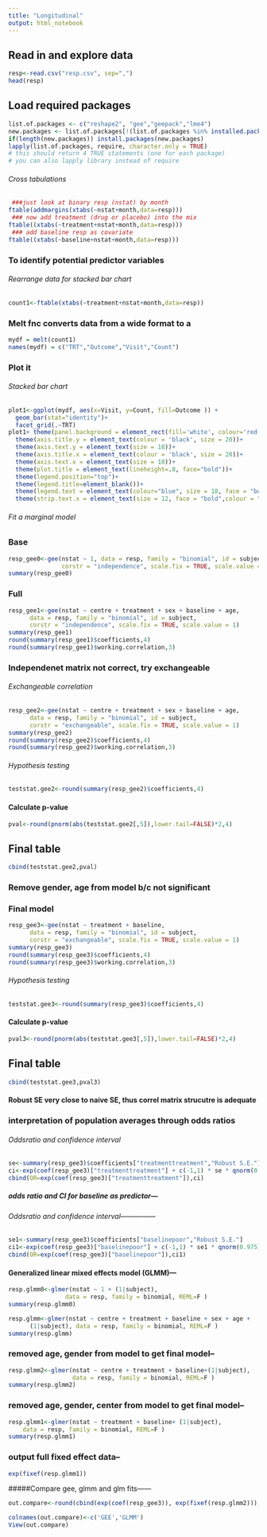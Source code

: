 ```yaml
---
title: "Longitudinal"
output: html_notebook
---
```


## Read in and explore data
```r
resp<-read.csv("resp.csv", sep=",")
head(resp)

```
## Load required packages
```r
list.of.packages <- c("reshape2", "gee","geepack","lme4")
new.packages <- list.of.packages[!(list.of.packages %in% installed.packages()[,"Package"])]
if(length(new.packages)) install.packages(new.packages)
lapply(list.of.packages, require, character.only = TRUE)
# this should return 4 TRUE statements (one for each package)
# you can also lapply library instead of require
```


###### Cross tabulations
```r
 ###just look at binary resp (nstat) by month
ftable(addmargins(xtabs(~nstat+month,data=resp)))
 ### now add treatment (drug or placebo) into the mix
ftable((xtabs(~treatment+nstat+month,data=resp)))
 ### add baseline resp as covariate
ftable((xtabs(~baseline+nstat+month,data=resp)))

```

### To identify potential predictor variables
###### Rearrange data for stacked bar chart

```r
count1<-ftable(xtabs(~treatment+nstat+month,data=resp))
```

### Melt fnc converts data from a wide format to a 
```r
mydf = melt(count1)
names(mydf) = c("TRT","Outcome","Visit","Count")

```

### Plot it
###### Stacked bar chart
```r
plot1<-ggplot(mydf, aes(x=Visit, y=Count, fill=Outcome )) +
  geom_bar(stat="identity")+
  facet_grid(.~TRT)
plot1+ theme(panel.background = element_rect(fill='white', colour='red'))+
  theme(axis.title.y = element_text(colour = 'black', size = 20))+
  theme(axis.text.y = element_text(size = 18))+
  theme(axis.title.x = element_text(colour = 'black', size = 20))+
  theme(axis.text.x = element_text(size = 18))+
  theme(plot.title = element_text(lineheight=.8, face="bold"))+
  theme(legend.position="top")+
  theme(legend.title=element_blank())+
  theme(legend.text = element_text(colour="blue", size = 18, face = "bold"))+
  theme(strip.text.x = element_text(size = 12, face = "bold",colour = "black"))

```

###### Fit a marginal model

### Base 
```r
resp_gee0<-gee(nstat ~ 1, data = resp, family = "binomial", id = subject,
               corstr = "independence", scale.fix = TRUE, scale.value = 1)
summary(resp_gee0)

```

### Full
```r
resp_gee1<-gee(nstat ~ centre + treatment + sex + baseline + age, 
      data = resp, family = "binomial", id = subject,
      corstr = "independence", scale.fix = TRUE, scale.value = 1)
summary(resp_gee1)
round(summary(resp_gee1)$coefficients,4)
round(summary(resp_gee1)$working.correlation,3)

```

### Independenet matrix not correct, try exchangeable
###### Exchangeable correlation
```r
resp_gee2<-gee(nstat ~ centre + treatment + sex + baseline + age, 
      data = resp, family = "binomial", id = subject, 
      corstr = "exchangeable", scale.fix = TRUE, scale.value = 1)
summary(resp_gee2)
round(summary(resp_gee2)$coefficients,4)
round(summary(resp_gee2)$working.correlation,3)

```

###### Hypothesis testing
```r
teststat.gee2<-round(summary(resp_gee2)$coefficients,4)
```

#### Calculate p-value
```r
pval<-round(pnorm(abs(teststat.gee2[,5]),lower.tail=FALSE)*2,4)
```

## Final table
```r
cbind(teststat.gee2,pval)

```

### Remove gender, age from model b/c not significant
### Final model
```r
resp_gee3<-gee(nstat ~ treatment + baseline, 
      data = resp, family = "binomial", id = subject, 
      corstr = "exchangeable", scale.fix = TRUE, scale.value = 1)
summary(resp_gee3)
round(summary(resp_gee3)$coefficients,4)
round(summary(resp_gee3)$working.correlation,3)

```

###### Hypothesis testing
```r
teststat.gee3<-round(summary(resp_gee3)$coefficients,4)
```

#### Calculate p-value
```r
pval3<-round(pnorm(abs(teststat.gee3[,5]),lower.tail=FALSE)*2,4)
```

## Final table
```r
cbind(teststat.gee3,pval3)
```

#### Robust SE very close to naive SE, thus correl matrix strucutre is adequate

### interpretation of population averages through odds ratios
###### Oddsratio and confidence interval

```r
se<-summary(resp_gee3)$coefficients["treatmenttreatment","Robust S.E."]
ci<-exp(coef(resp_gee3)["treatmenttreatment"] + c(-1,1) * se * qnorm(0.975))
cbind(OR=exp(coef(resp_gee3)["treatmenttreatment"]),ci)

```

##### odds ratio and CI for baseline as predictor---
###### Oddsratio and confidence interval---------------

```r
se1<-summary(resp_gee3)$coefficients["baselinepoor","Robust S.E."]
ci1<-exp(coef(resp_gee3)["baselinepoor"] + c(-1,1) * se1 * qnorm(0.975))
cbind(OR=exp(coef(resp_gee3)["baselinepoor"]),ci1)

```



#### Generalized linear mixed effects model (GLMM)---
```r
resp.glmm0<-glmer(nstat ~ 1 + (1|subject),
                data = resp, family = binomial, REML=F )
summary(resp.glmm0)

resp.glmm<-glmer(nstat ~ centre + treatment + baseline + sex + age +
      (1|subject), data = resp, family = binomial, REML=F )
summary(resp.glmm)

```

### removed age, gender from model to get final model--
```r
resp.glmm2<-glmer(nstat ~ centre + treatment + baseline+(1|subject),
                  data = resp, family = binomial, REML=F )
summary(resp.glmm2)

```

### removed age, gender, center from model to get final model--
```r
resp.glmm1<-glmer(nstat ~ treatment + baseline+ (1|subject),
    data = resp, family = binomial, REML=F )
summary(resp.glmm1)

```

### output full fixed effect data--
```r
exp(fixef(resp.glmm1))

```

#####Compare gee, glmm and glm fits------
```r
out.compare<-round(cbind(exp(coef(resp_gee3)), exp(fixef(resp.glmm2))),3)

colnames(out.compare)<-c('GEE','GLMM')
View(out.compare)

```


